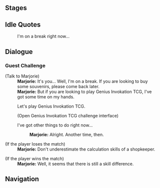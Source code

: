{{Description|Certified player [[Marjorie]]. The owner of "[[With Wind Comes Glory]]." According to her, playing two or three cards at once brings her similar joy to showing off the mementos she sells.|[[Map]] description}}
{{Genius Invokation TCG Character Stages Intro}}

==Stages==
{{Genius Invokation TCG Stages/Detailed|Marjorie}}

==Idle Quotes==
{{Dialogue start}}
:{{DIcon|Idle}} I'm on a break right now...
{{Dialogue end}}

==Dialogue==
===Guest Challenge===
{{Dialogue start}}
;(Talk to Marjorie)
:'''Marjorie:''' It's you... Well, I'm on a break. If you are looking to buy some souvenirs, please come back later.
:'''Marjorie:''' But if you are looking to play Genius Invokation TCG, I've got some time on my hands.
:{{DIcon}} Let's play Genius Invokation TCG.
:;(Open Genius Invokation TCG challenge interface)
:{{DIcon}} I've got other things to do right now...
::'''Marjorie:''' Alright. Another time, then.

;(If the player loses the match)
:'''Marjorie:''' Don't underestimate the calculation skills of a shopkeeper.

;(If the player wins the match)
:'''Marjorie:''' Well, it seems that there is still a skill difference.
{{Dialogue end}}

==Navigation==
{{Genius Invokation TCG Stages Navbox}}